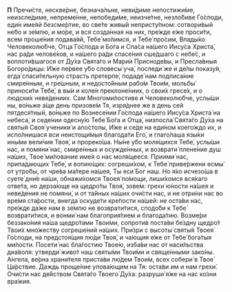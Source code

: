 **П** Пречи́сте, нескве́рне, безнача́льне, неви́диме непостижи́ме, неизсле́диме, непреме́нне, непобеди́ме, неизче́тне, незло́биве Го́споди, еди́н име́яй безсме́ртие, во све́те живы́й непристу́пном: сотвори́вый не́бо и зе́млю, и мо́ре, и вся созда́нная на них, пре́жде е́же проси́ти, всем проше́ния подава́яй, Тебе́ мо́лимся, и Тебе́ про́сим, Влады́ко Человеколю́бче, Отца́ Го́спода и Бо́га и Спа́са на́шего Иису́са Христа́, нас ра́ди челове́ков, и на́шего ра́ди спасе́ния сше́дшаго с небе́с, и воплоти́вшагося от Ду́ха Свята́го и Мари́и Присноде́вы, и Пресла́вныя Богоро́дицы: И́же пе́рвее у́бо словесы́ уча́, последи́ же и де́лы показу́я, егда́ спаси́тельную страсть претерпе́, подаде́ нам подписа́ние смире́нным, и гре́шным, и недосто́йным рабо́м Твои́м, мольбы́ приноси́ти Тебе́, в вы́и и коле́н преклоне́ниих, о свои́х гресе́х, и о людски́х неве́дениих. Сам Многоми́лостиве и Человеколю́бче, услы́ши ны, во́ньже а́ще день призове́м Тя, изря́днее же в день сей пятдеся́тный, во́ньже по Вознесе́нии Го́спода на́шего Иису́са Христа́ на небеса́, и седе́нии одесну́ю Тебе́ Бо́га и Отца́, низпосла́ Свята́го Ду́ха на святы́я Своя́ ученики́ и апо́столы, И́же и се́де на еди́ном коего́ждо их, и испо́лнишася вси неистощи́мыя благода́ти Его́, и глаго́лаша язы́ки ины́ми вели́чия Твоя́, и прореко́ша. Ны́не у́бо моля́щихся Тебе́, услы́ши нас, и помяни́ нас, смире́нных и осужде́нных, и возврати́ плене́ние душ на́ших, Твое́ ми́лование име́я о нас моля́щееся. Приими́ нас, припа́дающих Тебе́, и вопию́щих: согреши́хом, к Тебе́ приве́ржени есмы́ от утро́бы, от чре́ва ма́тере на́шея, Ты еси́ Бог наш. Но я́ко исчезо́ша в суете́ дни́е на́ши, обнажи́хомся Твоея́ по́мощи, лиши́хомся вся́каго отве́та, но дерза́юще на щедро́ты Твоя́, зове́м: грехи́ ю́ности на́шея и неве́дения не помяни́, и от та́йных на́ших очи́сти нас, и не отри́ни нас во вре́мя ста́рости, внегда́ оскуде́ти кре́пости на́шей: не оста́ви нас, пре́жде да́же нам в зе́млю не возврати́тися, сподо́би к Тебе́ возврати́тися, и вонми́ нам благоприя́тием и благода́тию. Возме́ри беззако́ния на́ша щедро́тами Твои́ми, сопроти́в поста́ви бе́здну щедро́т Твои́х мно́жеству согреше́ний на́ших. При́зри с высоты́ святы́я Твоея́ Го́споди, на предстоя́щия лю́ди Твоя́, и ча́ющия е́же от Тебе́ бога́тыя ми́лости. Посети́ нас бла́гостию Твое́ю, изба́ви нас от наси́льства диа́воля: утверди́ живо́т наш святы́ми Твои́ми и свяще́нными зако́ны. А́нгела, ве́рна храни́теля приста́ви лю́дем Твои́м, всех собери́ в Твое́ Ца́рствие. Даждь проще́ние упова́ющим на Тя: оста́ви им и нам грехи́. Очи́сти нас де́йством Свята́го Твоего́ Ду́ха: разруши́ я́же на нас ко́зни вра́жия.

